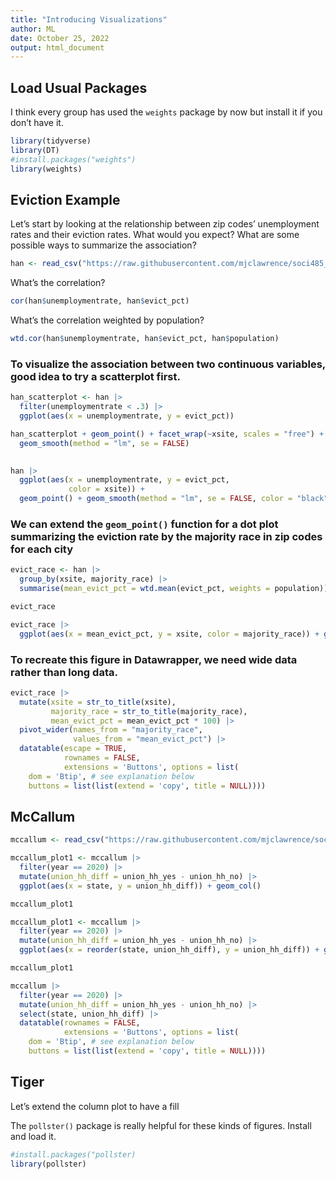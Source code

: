 ```yaml
---
title: "Introducing Visualizations" 
author: ML
date: October 25, 2022
output: html_document
---
```


## Load Usual Packages

I think every group has used the `weights` package by now but install it if you don't have it.

```r
library(tidyverse)
library(DT)
#install.packages("weights")
library(weights)
```

## Eviction Example

Let's start by looking at the relationship between zip codes' unemployment rates and their eviction rates. What would you expect? What are some possible ways to summarize the association?

```r
han <- read_csv("https://raw.githubusercontent.com/mjclawrence/soci485_f22/master/data/han_data_complete_pop.csv")
```

What's the correlation?

```r
cor(han$unemploymentrate, han$evict_pct)
```

What's the correlation weighted by population?

```r
wtd.cor(han$unemploymentrate, han$evict_pct, han$population)
```

### To visualize the association between two continuous variables, good idea to try a scatterplot first.

```r
han_scatterplot <- han |> 
  filter(unemploymentrate < .3) |> 
  ggplot(aes(x = unemploymentrate, y = evict_pct))

han_scatterplot + geom_point() + facet_wrap(~xsite, scales = "free") +
  geom_smooth(method = "lm", se = FALSE)
  
```


```r
han |> 
  ggplot(aes(x = unemploymentrate, y = evict_pct, 
             color = xsite)) + 
  geom_point() + geom_smooth(method = "lm", se = FALSE, color = "black") + facet_wrap(~xsite, scales = "free") + guides(color = "none")
```

### We can extend the `geom_point()` function for a dot plot summarizing the eviction rate by the majority race in zip codes for each city

```r
evict_race <- han |> 
  group_by(xsite, majority_race) |> 
  summarise(mean_evict_pct = wtd.mean(evict_pct, weights = population))

evict_race
```

```r
evict_race |> 
  ggplot(aes(x = mean_evict_pct, y = xsite, color = majority_race)) + geom_point() + theme(legend.position = "bottom")
```

### To recreate this figure in Datawrapper, we need wide data rather than long data.

```r
evict_race |> 
  mutate(xsite = str_to_title(xsite),
         majority_race = str_to_title(majority_race),
         mean_evict_pct = mean_evict_pct * 100) |> 
  pivot_wider(names_from = "majority_race", 
              values_from = "mean_evict_pct") |> 
  datatable(escape = TRUE,
            rownames = FALSE,
            extensions = 'Buttons', options = list(
    dom = 'Btip', # see explanation below
    buttons = list(list(extend = 'copy', title = NULL))))
```

## McCallum

```r
mccallum <- read_csv("https://raw.githubusercontent.com/mjclawrence/soci485_f22/master/data/cces_08_20.csv")
```

```r
mccallum_plot1 <- mccallum |> 
  filter(year == 2020) |> 
  mutate(union_hh_diff = union_hh_yes - union_hh_no) |> 
  ggplot(aes(x = state, y = union_hh_diff)) + geom_col()

mccallum_plot1
```

```r
mccallum_plot1 <- mccallum |> 
  filter(year == 2020) |> 
  mutate(union_hh_diff = union_hh_yes - union_hh_no) |> 
  ggplot(aes(x = reorder(state, union_hh_diff), y = union_hh_diff)) + geom_col() + theme(axis.text.x = element_text(angle = -270, hjust = 1))

mccallum_plot1
```

```r
mccallum |> 
  filter(year == 2020) |> 
  mutate(union_hh_diff = union_hh_yes - union_hh_no) |> 
  select(state, union_hh_diff) |> 
  datatable(rownames = FALSE,
            extensions = 'Buttons', options = list(
    dom = 'Btip', # see explanation below
    buttons = list(list(extend = 'copy', title = NULL))))
```

## Tiger



Let's extend the column plot to have a fill

The `pollster()` package is really helpful for these kinds of figures. Install and load it.

```r
#install.packages("pollster)
library(pollster)
```

```r

```


